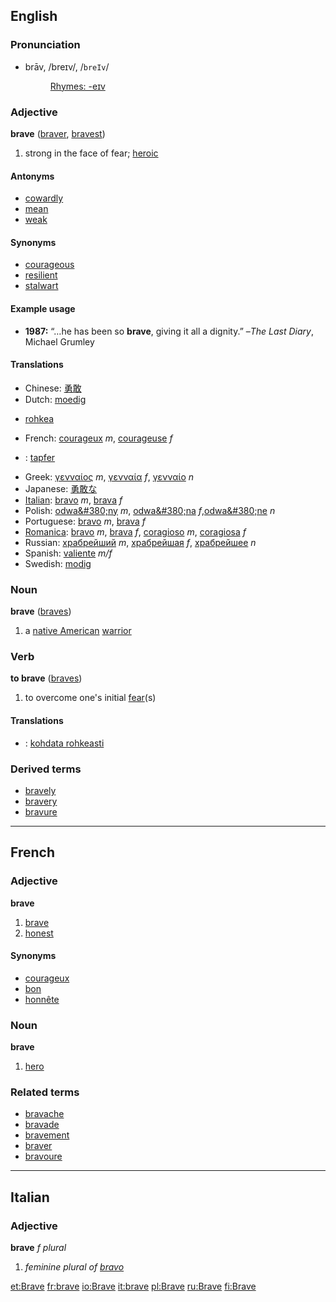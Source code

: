 ==English==

===Pronunciation===
*brāv, /breɪv/, /<tt>breIv</tt>/
*:[[Rhymes:English:-eɪv|Rhymes: -eɪv]]

===Adjective===
'''brave''' ([[braver]], [[bravest]])
#strong in the face of fear; [[heroic]]

====Antonyms====
* [[cowardly]]
* [[mean]]
* [[weak]]

====Synonyms====
*[[courageous]]
* [[resilient]]
* [[stalwart]]

====Example usage====
*  '''1987:''' “…he has been so '''brave''', giving it all a dignity.” –''The Last Diary'', Michael Grumley

====Translations====
*Chinese: [[勇敢]]
*Dutch: [[moedig]]
*{{fi}} [[rohkea]]
*French: [[courageux]] ''m'', [[courageuse]] ''f''
*{{de}}: [[tapfer]]
*Greek: [[γενναίος]] ''m'', [[γενναία]] ''f'', [[γενναίο]] ''n''
*Japanese: [[勇敢な]]
*[[Italian]]: [[bravo]] ''m'', [[brava]] ''f''
*Polish: [[odwa&#380;ny]] ''m'', [[odwa&#380;na]] ''f'',[[odwa&#380;ne]] ''n'' 
*Portuguese: [[bravo]] ''m'', [[brava]] ''f''
*[[Romanica]]: [[bravo]] ''m'', [[brava]] ''f'', [[coragioso]] ''m'', [[coragiosa]] ''f''
*Russian: [[храбрейший]] ''m'', [[храбрейшая]] ''f'', [[храбрейшее]] ''n''
*Spanish: [[valiente]] ''m/f''
*Swedish: [[modig]]

===Noun===
'''brave''' ([[braves]])

# a [[native American]] [[warrior]]

===Verb===
'''to brave'''  ([[braves]])
#to overcome one's initial [[fear]](s)

====Translations====
*{{fi}}: [[kohdata rohkeasti]]

===Derived terms===
*[[bravely]]
*[[bravery]]
*[[bravure]]

----

==French==
===Adjective===
'''brave'''

# [[brave]]
# [[honest]]

====Synonyms====
*[[courageux]]
*[[bon]]
*[[honnête]]

===Noun===
'''brave'''

# [[hero]]

===Related terms===
*[[bravache]]
*[[bravade]]
*[[bravement]]
*[[braver]]
*[[bravoure]]

----

==Italian==
===Adjective===
'''brave''' ''f plural''

# ''feminine plural of [[bravo]]''

[[et:Brave]]
[[fr:brave]]
[[io:Brave]]
[[it:brave]]
[[pl:Brave]]
[[ru:Brave]]
[[fi:Brave]]
